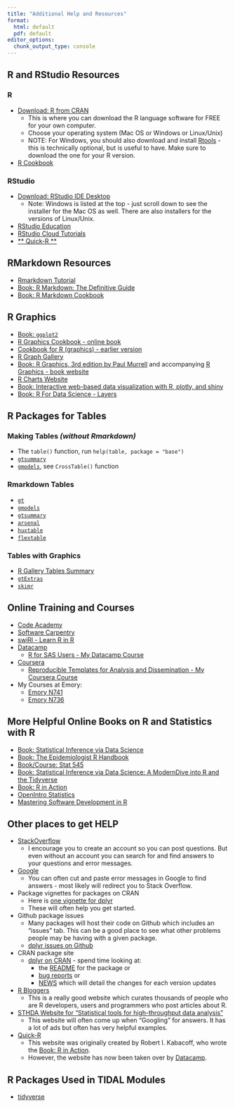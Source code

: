 ```yaml
---
title: "Additional Help and Resources"
format:
  html: default
  pdf: default
editor_options: 
  chunk_output_type: console
---
```


\thispagestyle{fancy}

## R and RStudio Resources

### R

* [Download: R from CRAN](https://cran.r-project.org/)
    - This is where you can download the R language software for FREE for your own computer.
    - Choose your operating system (Mac OS or Windows or Linux/Unix)
    - NOTE: For Windows, you should also download and install [Rtools](https://cran.r-project.org/bin/windows/) - this is technically optional, but is useful to have. Make sure to download the one for your R version.
* [R Cookbook](https://rc2e.com/)
    
### RStudio

* [Download: RStudio IDE Desktop](https://www.rstudio.com/products/rstudio/download/#download)
    - Note: Windows is listed at the top - just scroll down to see the installer for the Mac OS as well. There are also installers for the versions of Linux/Unix.
* [RStudio Education](https://education.rstudio.com/)
* [RStudio Cloud Tutorials](https://rstudio.cloud/learn/primers)
* [** Quick-R **](https://www.statmethods.net/)

## RMarkdown Resources

* [Rmarkdown Tutorial](https://rmarkdown.rstudio.com/lesson-1.html)
* [Book: R Markdown: The Definitive Guide](https://bookdown.org/yihui/rmarkdown/)
* [Book: R Markdown Cookbook](https://bookdown.org/yihui/rmarkdown-cookbook/)

## R Graphics

* [Book: `ggplot2`](https://ggplot2-book.org/)
* [R Graphics Cookbook - online book](https://r-graphics.org/)
* [Cookbook for R (graphics) - earlier version](http://www.cookbook-r.com/Graphs/)
* [R Graph Gallery](https://r-graph-gallery.com/)
* [Book: R Graphics, 3rd edition by Paul Murrell](https://www.routledge.com/R-Graphics-Third-Edition/Murrell/p/book/9780367780692) and accompanying [R Graphics - book website](https://www.stat.auckland.ac.nz/~paul/RG3e/)
* [R Charts Website](https://r-charts.com/)
* [Book: Interactive web-based data visualization with R, plotly, and shiny](https://plotly-r.com/)
* [Book: R For Data Science - Layers](https://r4ds.hadley.nz/layers)

## R Packages for Tables

### Making Tables _(without Rmarkdown)_

* The `table()` function, run `help(table, package = "base")`
* [`gtsummary`](https://www.danieldsjoberg.com/gtsummary/)
* [`gmodels`](https://cran.r-project.org/web/packages/gmodels/index.html), see `CrossTable()` function

### Rmarkdown Tables

* [`gt`](https://gt.rstudio.com/)
* [`gmodels`](https://cran.r-project.org/web/packages/gmodels/index.html)
* [`gtsummary`](https://www.danieldsjoberg.com/gtsummary/)
* [`arsenal`](https://mayoverse.github.io/arsenal/)
* [`huxtable`](https://cran.r-project.org/web/packages/huxtable/index.html)
* [`flextable`](https://ardata-fr.github.io/flextable-book/index.html#help-and-resources)

### Tables with Graphics

* [R Gallery Tables Summary](https://r-graph-gallery.com/table.html)
* [`gtExtras`](https://jthomasmock.github.io/gtExtras/index.html)
* [`skimr`](https://docs.ropensci.org/skimr/)

## Online Training and Courses

* [Code Academy](https://www.codecademy.com/learn/learn-r)
* [Software Carpentry](https://swcarpentry.github.io/r-novice-inflammation/)
* [swiRl - Learn R in R](https://swirlstats.com/)
* [Datacamp](https://www.datacamp.com/)
    - [R for SAS Users - My Datacamp Course](https://www.datacamp.com/courses/r-for-sas-users)
* [Coursera](https://www.coursera.org/)
    - [Reproducible Templates for Analysis and Dissemination - My Coursera Course](https://www.coursera.org/learn/reproducible-templates-analysis)
* My Courses at Emory:
    - [Emory N741](https://melindahiggins2000.github.io/N741bigdata/)
    - [Emory N736](https://melindahiggins2000.github.io/N736/)

## More Helpful Online Books on R and Statistics with R

* [Book: Statistical Inference via Data Science](https://moderndive.com/)
* [Book: The Epidemiologist R Handbook](https://epirhandbook.com/en/index.html)
* [Book/Course: Stat 545](https://stat545.com/)
* [Book: Statistical Inference via Data Science: A ModernDive into R and the Tidyverse](https://moderndive.com/v2/)
* [Book: R in Action](https://www.manning.com/books/r-in-action-third-edition)
* [OpenIntro Statistics](https://www.openintro.org/)
* [Mastering Software Development in R](https://bookdown.org/rdpeng/RProgDA/)

## Other places to get HELP

* [StackOverflow](https://stackoverflow.com/)
    - I encourage you to create an account so you can post questions. But even without an account you can search for and find answers to your questions and error messages.
* [Google](https://www.google.com/)
    - You can often cut and paste error messages in Google to find answers - most likely will redirect you to Stack Overflow. 
* Package vignettes for packages on CRAN
    - Here is [one vignette for dplyr](https://cran.r-project.org/web/packages/dplyr/vignettes/dplyr.html)
    - These will often help you get started.
* Github package issues
    - Many packages will host their code on Github which includes an "issues" tab. This can be a good place to see what other problems people may be having with a given package.
    - [dplyr issues on Github](https://github.com/tidyverse/dplyr/issues)
* CRAN package site
    - [dplyr on CRAN](https://cran.r-project.org/web/packages/dplyr/index.html) - spend time looking at:
        - the [README](https://cran.r-project.org/web/packages/dplyr/readme/README.html) for the package or
        - [bug reports](https://github.com/tidyverse/dplyr/issues) or
        - [NEWS](https://cran.r-project.org/web/packages/dplyr/news/news.html) which will detail the changes for each version updates
* [R Bloggers](https://www.r-bloggers.com/)
    - This is a really good website which curates thousands of people who are R developers, users and programmers who post articles about R.
* [STHDA Website for "Statistical tools for high-throughput data analysis"](https://www.sthda.com/english/)
    - This website will often come up when "Googling" for answers. It has a lot of ads but often has very helpful examples.
* [Quick-R](https://www.statmethods.net/)
    - This website was originally created by Robert I. Kabacoff, who wrote the [Book: R in Action](https://www.manning.com/books/r-in-action-third-edition).
    - However, the website has now been taken over by [Datacamp](https://www.datacamp.com/).

## R Packages Used in TIDAL Modules

* [tidyverse](https://www.tidyverse.org/)

